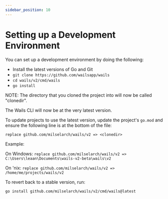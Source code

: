 ```yaml
---
sidebar_position: 10
---
```


# Setting up a Development Environment

You can set up a development environment by doing the following:

- Install the latest versions of Go and Git
- `git clone https://github.com/wailsapp/wails`
- `cd wails/v2/cmd/wails`
- `go install`

NOTE: The directory that you cloned the project into will now be called "clonedir".

The Wails CLI will now be at the very latest version.

To update projects to use the latest version, update the project's `go.mod` and ensure the following line is at the bottom of the file:

`replace github.com/milselarch/wails/v2 => <clonedir>`

Example:

On Windows: `replace github.com/milselarch/wails/v2 => C:\Users\leaan\Documents\wails-v2-beta\wails\v2`

On 'nix: `replace github.com/milselarch/wails/v2 => /home/me/projects/wails/v2`

To revert back to a stable version, run:

`go install github.com/milselarch/wails/v2/cmd/wails@latest`
